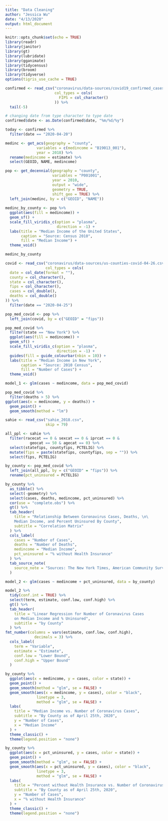 ```yaml
---
title: "Data Cleaning"
author: "Jessica Wu"
date: "4/13/2020"
output: html_document
---
```


```r
knitr::opts_chunk$set(echo = TRUE)
library(readr)
library(janitor)
library(gt)
library(lubridate)
library(gganimate)
library(tidycensus)
library(broom)
library(tidyverse)
options(tigris_use_cache = TRUE)
```

```r
confirmed <- read_csv("coronavirus/data-sources/covid19_confirmed_cases_2020-04-21.csv",
                      col_types = cols(
                        FIPS = col_character()
                      )) %>%
  tail(-5)

# changing date from type character to type date
confirmed$date <- as.Date(confirmed$date, "%m/%d/%y")

today <- confirmed %>%
  filter(date == "2020-04-20")

```

```r

medinc <- get_acs(geography = "county",
              variables = c(medincome = "B19013_001"),
              year = 2018) %>%
  rename(medincome = estimate) %>%
  select(GEOID, NAME, medincome)

pop <- get_decennial(geography = "county",
                     variables = "P001001",
                     year = 2010,
                     output = "wide",
                     geometry = TRUE,
                     shift_geo = TRUE) %>%
  left_join(medinc, by = c("GEOID", "NAME")) 
  
medinc_by_county <- pop %>%
  ggplot(aes(fill = medincome)) +
  geom_sf() +
  scale_fill_viridis_c(option = "plasma",
                       direction = -1) +
  labs(title = "Median Income of the United States",
       caption = "Source: Census 2010",
       fill = "Median Income") +
  theme_void()

medinc_by_county
```


```r

covid <- read_csv("coronavirus/data-sources/us-counties-covid-04-26.csv",
                  col_types = cols(
  date = col_date(format = ""),
  county = col_character(),
  state = col_character(),
  fips = col_character(),
  cases = col_double(),
  deaths = col_double()
)) %>%
  filter(date == "2020-04-25")

pop_med_covid <- pop %>%
  left_join(covid, by = c("GEOID" = "fips"))

pop_med_covid %>%
  filter(state == "New York") %>%
  ggplot(aes(fill = medincome)) +
  geom_sf() +
  scale_fill_viridis_c(option = "plasma",
                       direction = -1) +
  guides(fill = guide_colourbar(nbin = 10)) +
  labs(title = "Median Income in New York",
       caption = "Source: 2010 Census",
       fill = "Number of Cases") +
  theme_void()

```

```r

model_1 <- glm(cases ~ medincome, data = pop_med_covid)

pop_med_covid %>%
  filter(deaths > 5) %>%
ggplot(aes(x = medincome, y = deaths)) +
  geom_point() +
  geom_smooth(method = "lm")

```
```r

sahie <- read_csv("sahie_2018.csv",
                  skip = 79)

all_ppl <- sahie %>%
  filter(racecat == 0 & sexcat == 0 & iprcat == 0 & 
           geocat == 50 & agecat == 0) %>%
  select(statefips, countyfips, PCTELIG) %>%
  mutate(fips = paste(statefips, countyfips, sep = "")) %>%
  select(fips, PCTELIG)

by_county <- pop_med_covid %>%
  left_join(all_ppl, by = c("GEOID" = "fips")) %>%
  rename(pct_uninsured = PCTELIG)

```

```r

by_county %>%
  as_tibble() %>%
  select(-geometry) %>%
  select(cases, deaths, medincome, pct_uninsured) %>%
  cor(use = "complete.obs") %>%
  gt() %>%
  tab_header(
    title = "Relationship Between Coronavirus Cases, Deaths, \n\
    Median Income, and Percent Uninsured By County",
    subtitle = "Correlation Matrix"
  ) %>%
  cols_label(
    cases = "Number of Cases",
    deaths = "Number of Deaths",
    medincome = "Median Income",
    pct_uninsured = "% without Health Insurance"
  ) %>%
  tab_source_note(
    source_note = "Sources: The New York Times, American Community Survey 2018"
  )
```


```r
model_2 <- glm(cases ~ medincome + pct_uninsured, data = by_county)

model_2 %>%
  tidy(conf.int = TRUE) %>%
  select(term, estimate, conf.low, conf.high) %>%
  gt() %>%
  tab_header(
    title = "Linear Regression for Number of Coronavirus Cases 
    on Median Income and % Uninsured",
    subtitle = "by County"
  ) %>%
fmt_number(columns = vars(estimate, conf.low, conf.high),
             decimals = 3) %>%
  cols_label(
    term = "Variable",
    estimate = "Estimate",
    conf.low = "Lower Bound",
    conf.high = "Upper Bound"
  )
```

```r
by_county %>%
  ggplot(aes(x = medincome, y = cases, color = state)) +
  geom_point() +
  geom_smooth(method = "glm", se = FALSE) +
  geom_smooth(aes(x = medincome, y = cases), color = "black",
              linetype = 3,
              method = "glm", se = FALSE) +
  labs(
    title = "Median Income vs. Number of Coronavirus Cases",
    subtitle = "By County as of April 25th, 2020",
    y = "Number of Cases",
    x = "Median Income"
  ) +
  theme_classic() +
  theme(legend.position = "none")

by_county %>%
  ggplot(aes(x = pct_uninsured, y = cases, color = state)) +
  geom_point() +
  geom_smooth(method = "glm", se = FALSE) +
  geom_smooth(aes(x = pct_uninsured, y = cases), color = "black",
              linetype = 3,
              method = "glm", se = FALSE) +
  labs(
    title = "Percent without Health Insurance vs. Number of Coronavirus Cases",
    subtitle = "By County as of April 25th, 2020",
    y = "Number of Cases",
    x = "% without Health Insurance"
  ) +
  theme_classic() +
  theme(legend.position = "none")
```




